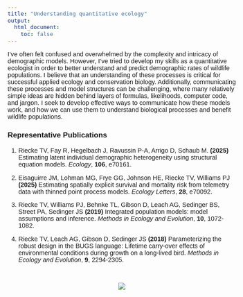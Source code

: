 ```yaml
---
title: "Understanding quantitative ecology"
output: 
  html_document:
    toc: false
---
```

<style>
  body{
  font-family: Helvetica;
  font-size: 11pt;
}
</style>

I’ve often felt confused and overwhelmed by the complexity and intricacy of demographic models. However, I’ve tried to develop my skills as a quantitative ecologist in order to better understand and predict demographic rates of wildlife populations. I believe that an understanding of these processes is critical for successful applied ecology and conservation biology. Additionally, communicating these processes and model structures can be challenging, where many relatively simple ideas are hidden behind layers of formulas, likelihoods, computer code, and jargon. I seek to develop effective ways to communicate how these models work, and how we can use them to understand biological processes and benefit wildlife populations.



### Representative Publications
1. Riecke TV, Fay R, Hegelbach J, Ravussin P-A, Arrigo D, Schaub M. **(2025)**
Estimating latent individual demographic heterogeneity using structural equation models.
*Ecology*, **106**, e70161.

2. Eisaguirre JM, Lohman MG, Frye GG, Johnson HE, Riecke TV, Williams PJ **(2025)** Estimating spatially
explicit survival and mortality risk from telemetry data with thinned point process models.
*Ecology Letters*, **28**, e70092.

3. Riecke TV, Williams PJ, Behnke TL, Gibson D, Leach AG, Sedinger BS, Street PA, Sedinger JS **(2019)** 
Integrated population models: model assumptions and inference. 
*Methods in Ecology and Evolution*, **10**, 1072-1082.

4. Riecke TV, Leach AG, Gibson D, Sedinger JS **(2018)** 
Parameterizing the robust design in the BUGS language: 
Lifetime carry-over effects of environmental conditions during growth on a long-lived bird. 
*Methods in Ecology and Evolution*, **9**, 2294-2305.

\  

<center>
![](./images/IPM_figure.png)
</center>
